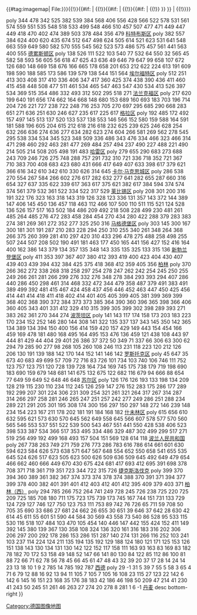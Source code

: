 {{#tag:imagemap|
File:{{{File|{{{1|Germany, German Democratic Republic, administrative divisions (+capitals +water) - zh-hans - colored.svg}}}}}}{{!}}{{#if: {{{3|}}} | {{{2}}}{{!}}{{{3}}}{{#if: {{{4|}}} | {{!}}{{{4}}}{{#if: {{{5|}}} | {{!}}{{{5}}} }} }} | {{{Maße|299x299px}}}{{!}}}}


poly 344 478 342 525 382 539 384 568 406 556 428 566 522 578 531 561 574 559 551 535 548 518 533 499 548 466 510 457 507 477 471 449 447 449 418 470 402 474 389 503 378 484 356 479 [[科特布斯区]]
poly 382 557 384 624 400 620 435 674 512 647 498 624 505 614 521 623 531 641 548 663 559 649 580 582 570 555 545 562 523 573 486 575 457 561 441 563 400 555 [[德累斯顿区]]
poly 138 526 111 522 103 540 77 532 64 550 32 565 45 582 58 593 56 605 56 618 47 625 43 636 49 646 79 647 99 658 107 672 126 680 148 669 158 676 166 665 178 658 201 653 212 622 224 613 191 609 198 590 188 585 173 586 139 579 138 544 151 564 [[埃尔福特区]]
poly 512 251 413 303 408 317 410 336 406 347 417 360 425 374 438 390 436 411 460 415 458 448 508 477 511 461 534 465 547 463 547 430 534 413 526 397 534 369 515 354 486 332 493 312 502 295 518 271 [[法兰克福区]]
poly 217 620 199 640 191 656 174 662 164 668 148 680 153 689 160 693 183 703 196 714 204 726 221 727 238 722 248 716 253 705 270 697 295 685 290 668 283 651 271 636 251 630 246 627 235 617 225 617 [[格拉区]]
poly 192 485 172 492 157 497 145 513 137 520 133 537 138 553 146 566 152 580 159 588 164 591 181 588 196 605 204 615 212 618 216 618 232 625 239 625 246 628 254 632 266 636 274 636 277 634 282 623 274 604 266 581 269 562 278 545 295 538 334 534 345 523 348 509 336 486 343 476 334 466 323 466 314 471 298 460 292 463 281 477 269 484 257 494 237 490 227 488 221 490 214 505 214 508 205 498 191 483 [[哈雷区]]
poly 279 655 290 683 273 688 243 709 246 726 275 748 288 757 291 732 310 721 336 718 352 721 367 710 383 700 408 683 423 680 431 666 417 649 407 633 398 617 379 621 366 616 342 610 342 610 330 626 314 645 [[卡尔·马克思城区]]
poly 286 538 270 554 267 584 266 602 276 617 282 632 277 641 282 655 287 660 316 654 327 637 335 622 339 617 363 617 375 621 382 617 384 594 374 574 374 561 379 532 361 522 334 522 317 529 [[莱比锡区]]
poly 208 301 200 316 191 322 176 323 163 318 143 319 126 328 123 336 131 357 143 372 144 389 147 406 145 450 136 457 118 463 112 466 107 500 110 511 115 521 124 528 136 526 157 517 163 502 184 486 209 492 218 508 228 499 230 481 261 485 264 485 276 472 283 458 284 454 270 434 280 422 288 379 283 383 274 381 269 361 272 352 277 325 250 316 [[马格德堡区]]
poly 303 145 300 167 300 181 301 191 287 210 283 228 294 250 310 255 340 261 348 264 368 266 375 260 399 281 410 297 420 310 433 296 478 275 488 258 498 255 507 244 507 208 502 190 491 181 463 177 450 165 441 156 427 152 416 164 400 162 386 143 379 134 357 135 348 143 335 135 325 133 315 136 [[新勃兰登堡区]]
poly 411 353 397 367 407 380 412 393 419 400 423 404 430 407 439 403 439 394 432 384 425 375 418 368 412 359 405 356 [[东柏林|柏林]]
poly 370 266 362 272 338 268 318 258 297 254 278 247 262 242 254 245 250 255 249 266 261 281 266 299 276 332 276 348 278 384 293 393 294 407 286 440 286 450 298 461 314 468 332 472 344 479 358 487 379 491 383 491 389 499 392 481 415 467 424 458 437 456 446 452 463 447 450 425 456 414 441 414 418 411 418 402 414 401 405 405 399 405 381 399 369 399 368 402 368 390 372 384 373 373 385 364 390 360 396 365 398 366 406 360 405 343 401 331 412 329 410 315 399 305 399 302 398 289 393 271 383 262 361 270 344 274 [[波茨坦区]]
poly 141 143 117 174 158 173 203 183 223 170 234 152 252 146 280 144 308 141 322 135 337 137 343 145 350 142 365 134 389 134 394 150 400 156 414 159 420 157 429 149 443 154 454 166 459 169 478 181 480 168 495 164 495 153 476 136 459 121 438 108 443 97 444 81 429 44 404 29 401 26 386 37 372 50 349 71 337 66 306 63 300 62 294 79 285 90 277 98 268 105 260 108 246 113 231 118 223 120 212 126 206 130 191 139 188 142 170 144 152 141 146 142 [[罗斯托克区]]
poly 45 647 35 673 40 683 49 699 57 709 72 716 83 726 101 734 103 740 106 746 111 752 123 757 123 751 120 728 139 728 164 734 169 745 175 738 179 719 198 690 183 690 159 679 148 681 141 675 132 675 122 682 116 679 94 666 88 654 77 649 59 649 52 648 46 648 [[苏尔区]]
poly 126 176 126 193 133 198 134 209 128 219 115 230 110 234 112 245 126 259 147 276 152 283 175 286 177 289 192 299 207 301 224 306 231 309 254 321 261 321 264 317 267 314 287 314 266 297 258 281 246 265 247 251 257 242 277 249 286 251 288 234 289 221 291 205 301 195 308 174 300 156 297 150 297 148 272 146 239 148 234 154 223 167 211 178 202 181 191 184 168 182 [[什未林区]]
poly 615 656 610 632 595 621 573 630 570 645 562 649 558 645 566 607 578 577 570 560 565 546 553 537 551 522 539 500 543 467 551 441 550 428 538 406 523 398 533 387 534 366 517 353 495 334 486 329 487 302 499 299 517 271 519 256 499 192 499 168 493 157 504 151 569 128 614 118 [[波兰人民共和国]]
poly 267 738 263 749 271 759 276 773 286 783 616 786 614 661 601 630 594 623 584 626 573 638 571 647 567 648 554 652 550 658 541 655 535 645 524 626 517 623 505 623 500 626 509 636 509 645 492 649 479 654 466 662 460 666 449 670 430 675 424 681 417 693 412 695 391 698 378 708 371 718 361 719 351 723 344 722 315 726 [[捷克斯洛伐克]]
poly 399 370 394 360 389 361 382 367 374 373 374 378 374 388 370 391 371 394 377 399 378 400 382 401 391 401 412 403 412 401 412 395 409 379 403 371 [[西柏林|柏林（西）]]
poly 294 785 266 752 264 741 249 728 245 726 238 725 220 725 209 725 185 708 180 711 175 723 175 739 173 745 167 744 151 731 133 729 124 729 127 746 127 750 123 753 111 753 89 742 76 726 65 711 59 708 50 705 35 690 33 686 27 681 24 662 26 655 30 651 39 646 37 642 28 630 42 614 45 611 55 601 51 590 44 584 30 569 43 558 73 540 86 528 95 533 115 530 116 518 107 484 103 470 105 454 140 446 147 442 155 424 152 411 149 392 145 380 139 367 130 358 108 324 136 320 161 316 183 316 202 306 206 297 200 292 178 286 153 286 151 287 140 274 131 266 116 252 103 241 103 237 114 224 124 211 135 194 135 192 129 188 124 180 121 171 125 153 126 151 138 143 130 134 131 130 142 122 152 117 158 111 163 93 163 83 169 83 182 78 182 70 172 53 158 49 148 52 147 66 141 80 130 84 122 85 112 86 100 81 88 72 66 71 62 78 56 78 45 66 45 61 47 48 43 32 39 20 37 17 28 14 24 14 23 13 18 10 1 9 2 785 14 785 192 787 [[西德]]
poly 29 -1 31 5 39 7 55 5 58 3 65 4 71 6 79 12 88 16 92 13 94 11 105 7 105 7 105 16 108 23 115 27 123 22 142 6 142 6 145 16 151 23 168 35 176 38 183 42 186 46 198 50 209 47 214 41 230 41 243 50 245 51 261 46 263 27 274 20 278 8 281 1 6 -1 [[丹麦]]
desc bottom-right
}}<noinclude>
[[Category:德国图像地图]]
</noinclude>